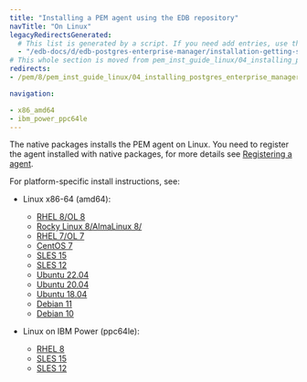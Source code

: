 ```yaml
---
title: "Installing a PEM agent using the EDB repository"
navTitle: "On Linux"
legacyRedirectsGenerated:
  # This list is generated by a script. If you need add entries, use the `legacyRedirects` key.
  - "/edb-docs/d/edb-postgres-enterprise-manager/installation-getting-started/linux-installation-guide/8.0/installing_pem_server_on_linux.html"
# This whole section is moved from pem_inst_guide_linux/04_installing_postgres_enterprise_manager and the navtitle is added.
redirects:
- /pem/8/pem_inst_guide_linux/04_installing_postgres_enterprise_manager/08_installing_pem_agent_using_edb_repository/

navigation:

- x86_amd64
- ibm_power_ppc64le
---
```


The native packages installs the PEM agent on Linux. You need to register the agent installed with native packages, for more details see [Registering a agent]().

For platform-specific install instructions, see:

- Linux x86-64 (amd64):
    - [RHEL 8/OL 8](x86_amd64/pem_agent_rhel8_x86)
    - [Rocky Linux 8/AlmaLinux 8/](x86_amd64/pem_agent_other_linux8_x86)
    - [RHEL 7/OL 7](x86_amd64/pem_agent_rhel7_x86)
    - [CentOS 7](x86_amd64/pem_agent_centos7_x86)
    - [SLES 15](x86_amd64/pem_agent_sles15_x86)
    - [SLES 12](x86_amd64/pem_agent_sles12_x86)
    - [Ubuntu 22.04](x86_amd64/pem_agent_ubuntu22_x86)
    - [Ubuntu 20.04](x86_amd64/pem_agent_ubuntu20_x86)
    - [Ubuntu 18.04](x86_amd64/pem_agent_ubuntu18_x86)
    - [Debian 11](x86_amd64/pem_agent_deb11_x86)
    - [Debian 10](x86_amd64/pem_agent_deb10_x86)

- Linux on IBM Power (ppc64le):
    - [RHEL 8](ibm_power_ppc64le/pem_agent_rhel8_ppcle)
    - [SLES 15](ibm_power_ppc64le/pem_agent_sles15_ppcle)
    - [SLES 12](ibm_power_ppc64le/pem_agent_sles12_ppcle)
